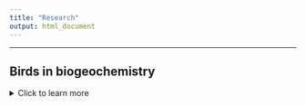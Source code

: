 ```yaml
---
title: "Research"
output: html_document
---
```


-------------


## **Birds in biogeochemistry**
<details>
  <summary>Click to learn more</summary>

-----
> ### **Stoichiometry and Functioning**
Birds are highly mobile, abundant, and metabolically active organisms, allowing them to alter ecosystem structure and function through their ability to recycle and redistribute important nutrients. My current research examines drivers of variation in the body and waste stoichiometry (nutrient content) of birds to underscore the mechanisms which influence how birds differentially mediate ecosystem processes. I hope to shed light on the importance of sustaining services that birds provide through their roles in biogeochemical cycling. 

• Abraham, A., **Duvall, E.**, Ferraro, K., Webster, A., Doughty, C., le Roux, E., and D. Ellis-Soto. (2022, *In press*). Understanding anthropogenic impacts on zoogeochemistry is essential for ecological restoration. *Restoration Ecology* https://doi.org/10.1111/rec.13778 

![A yellow-rumped Cacique I captured depositing nutrients into a palm swamp in Sucusari, Peru. (1/13/2022)](C:\Users\ethan\OneDrive\Documents\Github\Repos\website\images\birdpoop.jpg)

</details> 

- - - -

## **Mammals, mineral licks, and Na cycling in the Amazon**
<details>
  <summary>Click to learn more</summary>

-----
> ### **Animals, mineral licks, and Na cycling**
Despite being one of the most biodiverse regions in the world, the rainforests of western Amazonia are in short supply of many important nutrients. This is particularly true for sodium (Na), which lacks major ecosystem inputs and selective retention by plants. Consequently, herbivores face challenges in obtaining sufficient Na within their natural diet. While Na shortfall has been shown to limit production of smaller organisms (such as termites) and their impact on ecosystems (such as decomposition), large herbivores are able to seek unique areas called mineral licks to ingest Na-rich soil and water. While the importance of Na on ecosystem functioning are well understood, the role that animals play in Na cycling remains poorly understood. Quantifying animal-roles in biogeochemical cycling is essential to understanding anthropogenic impacts on ecosystem functioning through changes in the environment (e.g., oil extraction in western Amazonia) or animal populations themselves (e.g., game hunting). My research examines these roles through spatially-explicit model simulations, biotic and abiotic field measurements, and study of anthropogenic disturbances in the western Amazon. 

• **Duvall, E.**, Griffiths, B., Clauss, M., and A. Abraham (*In review*). Allometry of sodium requirements and mineral lick use among herbivorous mammals.  

![Tapir visiting a mineral lick at Tiputini Biodiversity Station, Orellana, Ecuador (1/21/2022)](C:\Users\ethan\OneDrive\Documents\Github\Repos\website\images\tapir1.jpg)

</details> 

- - - -

## **Ca selection by birds **
<details>
  <summary>Click to learn more</summary>

-----
> ### **Foraging behavior and preferences**
Birds lay eggs, and eggs-shells are made almost entirely out of calcium carbonate (CaCO3); yet the diet of many non-carnivorous birds lacks sufficient calcium for egg-laying. Nestlings also need additional calcium for rapid skeletal growth during the breeding season. In order to meet these calcium requirments, birds must locate and consume calcium-rich material within their respective environments. My goal is to better understand the ecological interactions of birds and calcium in the wild, including how these interactions vary by species, calcium sources, season, and habitat. The research currently takes place in Ithaca, NY, using camera trapping techniques to record information on calcium foraging behaviour and preferences. 

![Tufted titmouse interacting with snail shells at camera trap station (5/2/2021)](C:\Users\ethan\OneDrive\Documents\Github\Repos\website\images\calcium_tit.jpg)

</details> 

- - - -

## **Riverbird responses to human impacts on rivers**
<details>
  <summary>Click to learn more</summary>

-----
> ### **Riverbird responses to dam removal**
Dam removal has become a priority for the conservation of freshwater biodiversity globally. My research has focused on two of the largest dam removals in history on the Elwha River, WA, examining changes in the abundance and distribution of river-dependent birds before and after dam removal. Only 4 years after dam removal, species are returning to upstream river sections and nesting density of nearly all species has increased. Our work also suggests that riverbird responses can be effective indicators of restoration progress. I am now examining bird responses to the removal of smaller, more pervasive stream barriers in tributaries of the Hudson River, NY. 

• Duvall, E. and McLaughlin, J. (*In preparation*). River-dependent birds measure restoration following Elwha dam removals 

• Buchanan, B., Sethi, S., Cuppett, S., Jackman, G., Lung, M., Zarri, L., Duvall, E., et al. (In Press) A machine learning approach to identify barriers in stream networks demonstrates high prevalence of unmapped riverine dams. Journal of Environmental Management https://doi.org/10.1016/j.jenvman.2021.113952

![Elwha River, WA](https://www.seattleaquarium.org/sites/default/files/images/photo-1-1024x768.jpg)
http://www.westernfrontonline.com/2019/01/10/environmental-science-students-analyze-a-river-reborn/

> ###  **Bald eagle responses to declining salmon carcasses**
Each winter, thousands of Bald Eagles from across western North America migrate to Pacific Northwest rivers to feed on the carcasses of post-spawning chum salmon. However, declining salmon populations and impacts of climate change are reducing the availability of salmon carcasses as a wintering food source for eagles. My research has focused on eagles ability to adjust to these impacts, specifically by redistributing to non-river habitats. My results suggest that the utilization of agricultural areas may be an important survival strategy for eagles as chum salmon carcasses continue to decline. Preliminary results of our follow-up study have shown that dairy farms are especially important, and that by feeding on dairy farm discards, eagles may actually provide services to farmers without conflict.

•	**Duvall, E.** (2022). Spatiotemporal responses of bald eagles to changes in salmon carcass availability in the Pacific Northwest. *Northwest Science* Vol 95. https://doi.org/10.3955/046.095.0306 

• **Duvall, E.**, Schwabe, E., and K. Steensma (*In review*). A rare win-win between farmers and apex-predators: investigating the use of anthropogenic resources by eagles on dairy farms


![Nooksack River, WA](https://www.americanrivers.org/wp-content/uploads/2019/12/Cowell2-1-1024x682.jpg)
https://www.americanrivers.org/2019/12/eagles-salmon-and-a-free-flowing-river/

</details> 